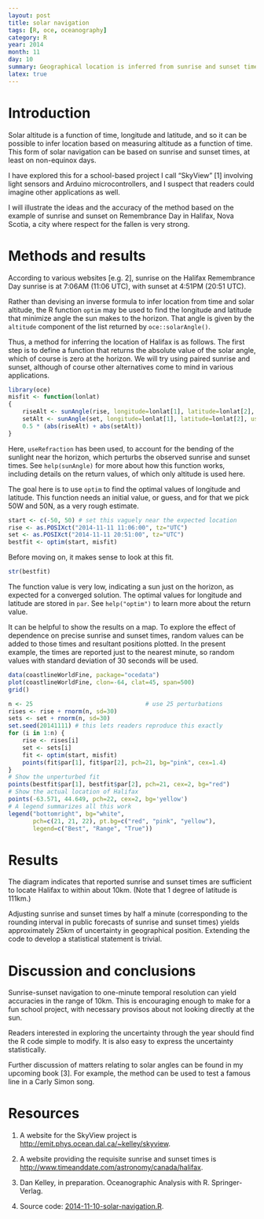 ```yaml
---
layout: post
title: solar navigation
tags: [R, oce, oceanography]
category: R
year: 2014
month: 11
day: 10
summary: Geographical location is inferred from sunrise and sunset times.
latex: true
---
```


# Introduction

Solar altitude is a function of time, longitude and latitude, and so it can be
possible to infer location based on measuring altitude as a function of time.
This form of solar navigation can be based on sunrise and sunset times, at
least on non-equinox days.

I have explored this for a school-based project I call "SkyView" [1] involving
light sensors and Arduino microcontrollers, and I suspect that readers could
imagine other applications as well.

I will illustrate the ideas and the accuracy of the method based on the example
of sunrise and sunset on Remembrance Day in Halifax, Nova Scotia, a city where
respect for the fallen is very strong.

# Methods and results

According to various websites [e.g. 2], sunrise on the Halifax Remembrance Day
sunrise is at 7:06AM (11:06 UTC), with sunset at 4:51PM (20:51 UTC).

Rather than devising an inverse formula to infer location from time and solar
altitude, the R function ``optim`` may be used to find the longitude and
latitude that minimize angle the sun makes to the horizon.  That angle is given
by the ``altitude`` component of the list returned by ``oce::solarAngle()``.

Thus, a method for inferring the location of Halifax is as follows.  The first
step is to define a function that returns the absolute value of the solar
angle, which of course is zero at the horizon.  We will try using paired
sunrise and sunset, although of course other alternatives come to mind in
various applications.

```r
library(oce)
misfit <- function(lonlat)
{
    riseAlt <- sunAngle(rise, longitude=lonlat[1], latitude=lonlat[2], useRefraction=TRUE)$altitude
    setAlt <- sunAngle(set, longitude=lonlat[1], latitude=lonlat[2], useRefraction=TRUE)$altitude
    0.5 * (abs(riseAlt) + abs(setAlt))
}
```
Here, ``useRefraction`` has been used, to account for the bending of the
sunlight near the horizon, which perturbs the observed sunrise and sunset
times.  See ``help(sunAngle)`` for more about how this function works,
including details on the return values, of which only altitude is used here.

The goal here is to use ``optim`` to find the optimal values of longitude and
latitude.  This function needs an initial value, or guess, and for that we pick
50W and 50N, as a very rough estimate.
```r
start <- c(-50, 50) # set this vaguely near the expected location
rise <- as.POSIXct("2014-11-11 11:06:00", tz="UTC")
set <- as.POSIXct("2014-11-11 20:51:00", tz="UTC")
bestfit <- optim(start, misfit)
```
Before moving on, it makes sense to look at this fit.
```r
str(bestfit)
```
The function value is very low, indicating a sun just on the horizon, as
expected for a converged solution.  The optimal values for longitude and
latitude are stored in ``par``. See ``help("optim")`` to learn more about the
return value.

It can be helpful to show the results on a map.  To explore the effect of
dependence on precise sunrise and sunset times, random values can be added to
those times and resultant positions plotted.  In the present example, the times
are reported just to the nearest minute, so random values with standard
deviation of 30 seconds will be used.

```r
data(coastlineWorldFine, package="ocedata")
plot(coastlineWorldFine, clon=-64, clat=45, span=500)
grid()

n <- 25                                # use 25 perturbations
rises <- rise + rnorm(n, sd=30)
sets <- set + rnorm(n, sd=30)
set.seed(20141111) # this lets readers reproduce this exactly
for (i in 1:n) {
    rise <- rises[i]
    set <- sets[i]
    fit <- optim(start, misfit)
    points(fit$par[1], fit$par[2], pch=21, bg="pink", cex=1.4)
}
# Show the unperturbed fit
points(bestfit$par[1], bestfit$par[2], pch=21, cex=2, bg="red")
# Show the actual location of Halifax
points(-63.571, 44.649, pch=22, cex=2, bg='yellow')
# A legend summarizes all this work
legend("bottomright", bg="white", 
       pch=c(21, 21, 22), pt.bg=c("red", "pink", "yellow"),
       legend=c("Best", "Range", "True"))
```

# Results

The diagram indicates that reported sunrise and sunset times are sufficient to
locate Halifax to within about 10km.  (Note that 1 degree of latitude is
111km.)

Adjusting sunrise and sunset times by half a minute (corresponding to the
rounding interval in public forecasts of sunrise and sunset times) yields
approximately 25km of uncertainty in geographical position.  Extending the code
to develop a statistical statement is trivial.

# Discussion and conclusions

Sunrise-sunset navigation to one-minute temporal resolution can yield
accuracies in the range of 10km.  This is encouraging enough to make for a fun
school project, with necessary provisos about not looking directly at the sun.

Readers interested in exploring the uncertainty through the year should find
the R code simple to modify.  It is also easy to express the uncertainty
statistically.

Further discussion of matters relating to solar angles can be found in my
upcoming book [3].  For example, the method can be used to test a famous line
in a Carly Simon song.


# Resources

1. A website for the SkyView project is
[http://emit.phys.ocean.dal.ca/~kelley/skyview](http://emit.phys.ocean.dal.ca/~kelley/skyview/).
   
2. A website providing the requisite sunrise and sunset times is
[http://www.timeanddate.com/astronomy/canada/halifax](http://www.timeanddate.com/astronomy/canada/halifax).

3. Dan Kelley, in preparation.  Oceanographic Analysis with R. Springer-Verlag.

4. Source code: [2014-11-10-solar-navigation.R]({{ site.url }}/assets/2014-11-10-solar-navigation.R).

